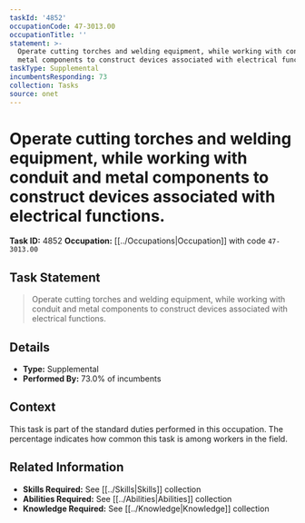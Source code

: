 ```yaml
---
taskId: '4852'
occupationCode: 47-3013.00
occupationTitle: ''
statement: >-
  Operate cutting torches and welding equipment, while working with conduit and
  metal components to construct devices associated with electrical functions.
taskType: Supplemental
incumbentsResponding: 73
collection: Tasks
source: onet
---
```

# Operate cutting torches and welding equipment, while working with conduit and metal components to construct devices associated with electrical functions.

**Task ID:** 4852
**Occupation:** [[../Occupations|Occupation]] with code `47-3013.00`

## Task Statement

> Operate cutting torches and welding equipment, while working with conduit and metal components to construct devices associated with electrical functions.

## Details

- **Type:** Supplemental
- **Performed By:** 73.0% of incumbents

## Context

This task is part of the standard duties performed in this occupation. The percentage indicates how common this task is among workers in the field.

## Related Information

- **Skills Required:** See [[../Skills|Skills]] collection
- **Abilities Required:** See [[../Abilities|Abilities]] collection
- **Knowledge Required:** See [[../Knowledge|Knowledge]] collection
